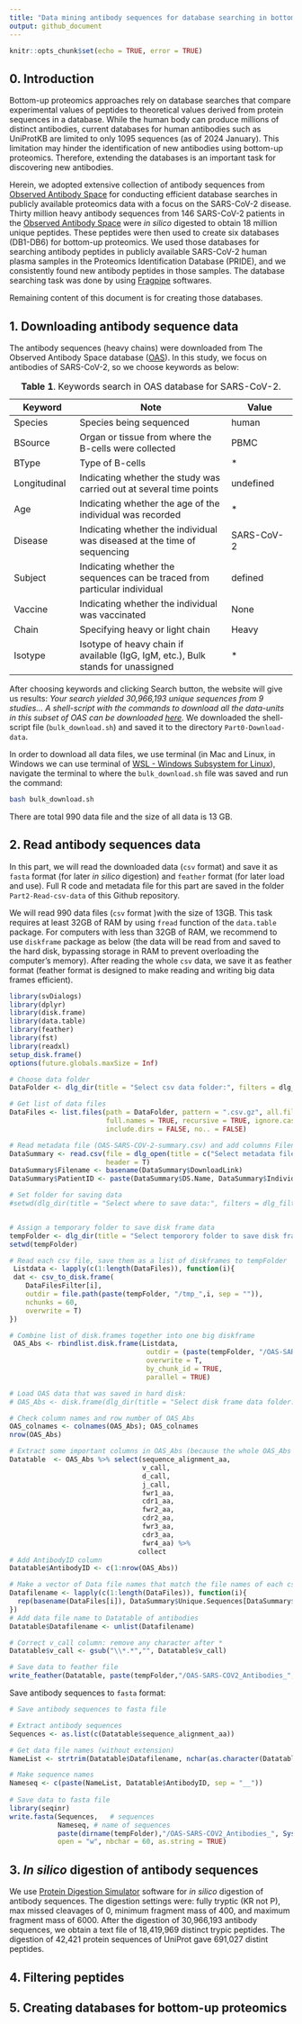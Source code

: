 ```yaml
---
title: "Data mining antibody sequences for database searching in bottom-up proteomics"
output: github_document
---
```


```r
knitr::opts_chunk$set(echo = TRUE, error = TRUE)
```

## 0. Introduction

Bottom-up proteomics approaches rely on database searches that compare experimental values of peptides to theoretical values derived from protein sequences in a database. While the human body can produce millions of distinct antibodies, current databases for human antibodies such as UniProtKB are limited to only 1095 sequences (as of 2024 January). This limitation may hinder the identification of new antibodies using bottom-up proteomics. Therefore, extending the databases is an important task for discovering new antibodies.

Herein, we adopted extensive collection of antibody sequences from [Observed Antibody Space](https://opig.stats.ox.ac.uk/webapps/oas/) for conducting efficient database searches in publicly available proteomics data with a focus on the SARS-CoV-2 disease. Thirty million heavy antibody sequences from 146 SARS-CoV-2 patients in the [Observed Antibody Space](https://opig.stats.ox.ac.uk/webapps/oas/) were *in silico* digested to obtain 18 million unique peptides. These peptides were then used to create six databases (DB1-DB6) for bottom-up proteomics. We used those databases for searching antibody peptides in publicly available SARS-CoV-2 human plasma samples in the Proteomics Identification Database (PRIDE), and we consistently found new antibody peptides in those samples. The database searching task was done by using [Fragpipe](https://fragpipe.nesvilab.org/) softwares.

Remaining content of this document is for creating those databases.

## 1. Downloading antibody sequence data

The antibody sequences (heavy chains) were downloaded from The Observed Antibody Space database ([OAS](https://opig.stats.ox.ac.uk/webapps/oas/oas_unpaired/)). In this study, we focus on antibodies of SARS-CoV-2, so we choose keywords as below:

| Keyword      | Note                                                                             | Value      |
|-----------------|---------------------------------------|-----------------|
| Species      | Species being sequenced                                                          | human      |
| BSource      | Organ or tissue from where the B-cells were collected                            | PBMC       |
| BType        | Type of B-cells                                                                  | \*         |
| Longitudinal | Indicating whether the study was carried out at several time points              | undefined  |
| Age          | Indicating whether the age of the individual was recorded                        | \*         |
| Disease      | Indicating whether the individual was diseased at the time of sequencing         | SARS-CoV-2 |
| Subject      | Indicating whether the sequences can be traced from particular individual        | defined    |
| Vaccine      | Indicating whether the individual was vaccinated                                 | None       |
| Chain        | Specifying heavy or light chain                                                  | Heavy      |
| Isotype      | Isotype of heavy chain if available (IgG, IgM, etc.), Bulk stands for unassigned | \*         |

: **Table 1**. Keywords search in OAS database for SARS-CoV-2.

After choosing keywords and clicking Search button, the website will give us results: *Your search yielded 30,966,193 unique sequences from 9 studies... A shell-script with the commands to download all the data-units in this subset of OAS can be downloaded [here](blob:https://opig.stats.ox.ac.uk/e3480b42-4861-49e6-9b5d-e1852b32baa1).* We downloaded the shell-script file (`bulk_download.sh`) and saved it to the directory `Part0-Download-data`.

In order to download all data files, we use terminal (in Mac and Linux, in Windows we can use terminal of [WSL - Windows Subsystem for Linux](https://learn.microsoft.com/en-us/windows/wsl/)), navigate the terminal to where the `bulk_download.sh` file was saved and run the command:

``` bash
bash bulk_download.sh
```

There are total 990 data file and the size of all data is 13 GB.

## 2. Read antibody sequences data

In this part, we will read the downloaded data (`csv` format) and save it as `fasta` format (for later *in silico* digestion) and `feather` format (for later load and use). Full R code and metadata file for this part are saved in the folder `Part2-Read-csv-data` of this Github repository.

We will read 990 data files (`csv` format )with the size of 13GB. This task requires at least 32GB of RAM by using `fread` function of the `data.table` package. For computers with less than 32GB of RAM, we recommend to use `diskframe` package as below (the data will be read from and saved to the hard disk, bypassing storage in RAM to prevent overloading the computer's memory). After reading the whole `csv` data, we save it as feather format (feather format is designed to make reading and writing big data frames efficient).

``` r
library(svDialogs)
library(dplyr)
library(disk.frame)
library(data.table)
library(feather)
library(fst)
library(readxl)
setup_disk.frame()
options(future.globals.maxSize = Inf)

# Choose data folder
DataFolder <- dlg_dir(title = "Select csv data folder:", filters = dlg_filters[c("All"), ])$res

# Get list of data files
DataFiles <- list.files(path = DataFolder, pattern = ".csv.gz", all.files = FALSE, 
                        full.names = TRUE, recursive = TRUE, ignore.case = FALSE, 
                        include.dirs = FALSE, no.. = FALSE)

# Read metadata file (OAS-SARS-COV-2-summary.csv) and add columns Filename and PatientID
DataSummary <- read.csv(file = dlg_open(title = c("Select metadata file ", "OAS-SARS-COV-2-summary.csv:"), filters = dlg_filters[c("All"), ])$res,
                        header = T)
DataSummary$Filename <- basename(DataSummary$DownloadLink)
DataSummary$PatientID <- paste(DataSummary$DS.Name, DataSummary$Individual, sep = "_")

# Set folder for saving data
#setwd(dlg_dir(title = "Select where to save data:", filters = dlg_filters[c("All"), ])$res)


# Assign a temporary folder to save disk frame data
tempFolder <- dlg_dir(title = "Select temporory folder to save disk frame:", filters = dlg_filters[c("All"), ])$res
setwd(tempFolder)

# Read each csv file, save them as a list of diskframes to tempFolder
 Listdata <- lapply(c(1:length(DataFiles)), function(i){
 dat <- csv_to_disk.frame(
    DataFilesFilter[i], 
    outdir = file.path(paste(tempFolder, "/tmp_",i, sep = "")),
    nchunks = 60,
    overwrite = T)
})

# Combine list of disk.frames together into one big diskframe
 OAS_Abs <- rbindlist.disk.frame(Listdata,
                                  outdir = (paste(tempFolder, "/OAS-SARS-COV2_Antibodies", sep = "")),
                                  overwrite = T,
                                  by_chunk_id = TRUE,
                                  parallel = TRUE)

# Load OAS data that was saved in hard disk:
# OAS_Abs <- disk.frame(dlg_dir(title = "Select disk frame data folder:", filters = dlg_filters[c("All"), ])$res)

# Check column names and row number of OAS_Abs
OAS_colnames <- colnames(OAS_Abs); OAS_colnames
nrow(OAS_Abs)

# Extract some important columns in OAS_Abs (because the whole OAS_Abs data is very large to read in RAM, so we just take some columns)
Datatable  <- OAS_Abs %>% select(sequence_alignment_aa,
                                 v_call,
                                 d_call,
                                 j_call,
                                 fwr1_aa,
                                 cdr1_aa,
                                 fwr2_aa,
                                 cdr2_aa,
                                 fwr3_aa,
                                 cdr3_aa,
                                 fwr4_aa) %>%
                                collect
# Add AntibodyID column
Datatable$AntibodyID <- c(1:nrow(OAS_Abs))

# Make a vector of Data file names that match the file names of each csv data
Datafilename <- lapply(c(1:length(DataFiles)), function(i){
  rep(basename(DataFiles[i]), DataSummary$Unique.Sequences[DataSummary$Filename==basename(DataFiles[i])])
})
# Add data file name to Datatable of antibodies
Datatable$Datafilename <- unlist(Datafilename)

# Correct v_call column: remove any character after *
Datatable$v_call <- gsub("\\*.*","", Datatable$v_call)

# Save data to feather file
write_feather(Datatable, paste(tempFolder,"/OAS-SARS-COV2_Antibodies_", Sys.Date(), ".feather", sep = ""))
```

Save antibody sequences to `fasta` format:

``` r
# Save antibody sequences to fasta file

# Extract antibody sequences
Sequences <- as.list(c(Datatable$sequence_alignment_aa))

# Get data file names (without extension)
NameList <- strtrim(Datatable$Datafilename, nchar(as.character(Datatable$Datafilename))-7)

# Make sequence names
Nameseq <- c(paste(NameList, Datatable$AntibodyID, sep = "__"))
                
# Save data to fasta file
library(seqinr)
write.fasta(Sequences,   # sequences
            Nameseq, # name of sequences
            paste(dirname(tempFolder),"/OAS-SARS-COV2_Antibodies_", Sys.Date(), ".fasta", sep = ""), # location to save fasta file  
            open = "w", nbchar = 60, as.string = TRUE)
```

## 3. *In silico* digestion of antibody sequences

We use [Protein Digestion Simulator](https://github.com/PNNL-Comp-Mass-Spec/Protein-Digestion-Simulator) software for *in silico* digestion of antibody sequences. The digestion settings were: fully tryptic (KR not P), max missed cleavages of 0, minimum fragment mass of 400, and maximum fragment mass of 6000. After the digestion of 30,966,193 antibody sequences, we obtain a text file of 18,419,969 distinct trypic peptides. The digestion of 42,421 protein sequences of UniProt gave 691,027 distint peptides.

## 4. Filtering peptides

## 5. Creating databases for bottom-up proteomics
